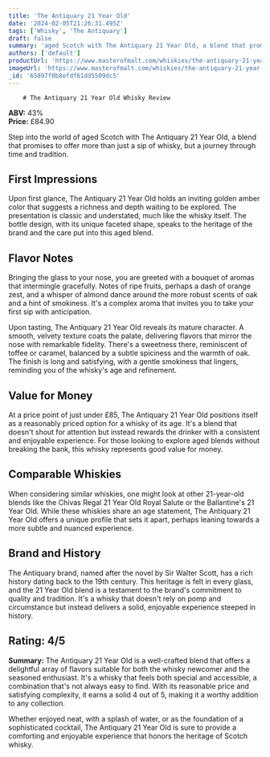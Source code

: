 ```yaml
---
title: 'The Antiquary 21 Year Old'
date: '2024-02-05T21:26:31.495Z'
tags: ['Whisky', 'The Antiquary']
draft: false
summary: 'aged Scotch with The Antiquary 21 Year Old, a blend that promises to offer more than just a sip of whisky, but a journey through t...'
authors: ['default']
productUrl: 'https://www.masterofmalt.com/whiskies/the-antiquary-21-year-old-whisky/'
imageUrl: 'https://www.masterofmalt.com/whiskies/the-antiquary-21-year-old-whisky.jpg'
_id: '65897f0b8efdf61dd5509dc5'
---
```


        # The Antiquary 21 Year Old Whisky Review

**ABV:** 43%  
**Price:** £84.90

Step into the world of aged Scotch with The Antiquary 21 Year Old, a blend that promises to offer more than just a sip of whisky, but a journey through time and tradition.

## First Impressions

Upon first glance, The Antiquary 21 Year Old holds an inviting golden amber color that suggests a richness and depth waiting to be explored. The presentation is classic and understated, much like the whisky itself. The bottle design, with its unique faceted shape, speaks to the heritage of the brand and the care put into this aged blend.

## Flavor Notes

Bringing the glass to your nose, you are greeted with a bouquet of aromas that intermingle gracefully. Notes of ripe fruits, perhaps a dash of orange zest, and a whisper of almond dance around the more robust scents of oak and a hint of smokiness. It's a complex aroma that invites you to take your first sip with anticipation.

Upon tasting, The Antiquary 21 Year Old reveals its mature character. A smooth, velvety texture coats the palate, delivering flavors that mirror the nose with remarkable fidelity. There's a sweetness there, reminiscent of toffee or caramel, balanced by a subtle spiciness and the warmth of oak. The finish is long and satisfying, with a gentle smokiness that lingers, reminding you of the whisky's age and refinement.

## Value for Money

At a price point of just under £85, The Antiquary 21 Year Old positions itself as a reasonably priced option for a whisky of its age. It's a blend that doesn't shout for attention but instead rewards the drinker with a consistent and enjoyable experience. For those looking to explore aged blends without breaking the bank, this whisky represents good value for money.

## Comparable Whiskies

When considering similar whiskies, one might look at other 21-year-old blends like the Chivas Regal 21 Year Old Royal Salute or the Ballantine's 21 Year Old. While these whiskies share an age statement, The Antiquary 21 Year Old offers a unique profile that sets it apart, perhaps leaning towards a more subtle and nuanced experience.

## Brand and History

The Antiquary brand, named after the novel by Sir Walter Scott, has a rich history dating back to the 19th century. This heritage is felt in every glass, and the 21 Year Old blend is a testament to the brand's commitment to quality and tradition. It's a whisky that doesn't rely on pomp and circumstance but instead delivers a solid, enjoyable experience steeped in history.

## Rating: 4/5

**Summary:** The Antiquary 21 Year Old is a well-crafted blend that offers a delightful array of flavors suitable for both the whisky newcomer and the seasoned enthusiast. It's a whisky that feels both special and accessible, a combination that's not always easy to find. With its reasonable price and satisfying complexity, it earns a solid 4 out of 5, making it a worthy addition to any collection.

Whether enjoyed neat, with a splash of water, or as the foundation of a sophisticated cocktail, The Antiquary 21 Year Old is sure to provide a comforting and enjoyable experience that honors the heritage of Scotch whisky.
